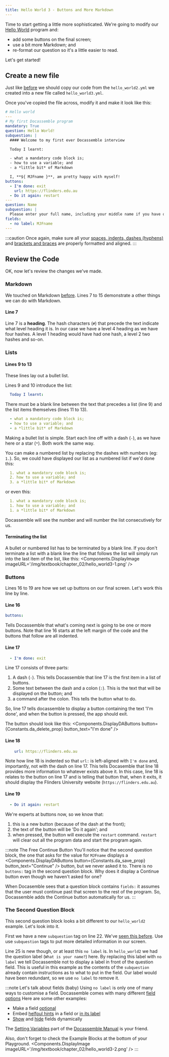 ```yaml
---
title: Hello World 3 - Buttons and More Markdown
---
```


Time to start getting a little more sophisticated.  We're going to modify our
[Hello World](00-20) program and:

* add some buttons on the final screen;
* use a bit more Markdown; and
* re-format our question so it's a little easier to read.

Let's get started!

## Create a new file
Just like [before](00-20#create-a-new-file) we should copy our code from
the `hello_world2.yml` we created into a new file called `hello_world3.yml`.

Once you've copied the file across, modify it and make it look like this:
```yaml title='hello_world3.yml' showLineNumbers
# Hello world
---
# My first Docassemble program
mandatory: True
question: Hello World!
subquestion: |
  #### Welcome to my first ever Docassemble interview

  Today I learnt:

  - what a mandatory code block is;
  - how to use a variable; and
  - a *little bit* of Markdown

  I, **${ MJFname }**, am pretty happy with myself!
buttons:
  - I'm done: exit
    url: https://flinders.edu.au
  - Do it again: restart
---
question: Name
subquestion: |
  Please enter your full name, including your middle name if you have one
fields:
  - no label: MJFname
---
```
:::caution
Once again, make sure all your [spaces, indents, dashes (hyphens)](00-10#indents-spacing-and-dashes-oh-my)
and [brackets and braces](00-20#mako) are properly formatted and aligned.
:::

## Review the Code
OK, now let's review the changes we've made.

### Markdown
We touched on Markdown [before](00-20#markdown).  Lines 7 to 15 demonstrate
a other things we can do with Markdown.

#### Line 7
Line 7 is a **heading**.  The hash characters (`#`) that precede the text indicate
what level heading it is.  In our case we have a level 4 heading as we have 
four hashes.  A level 1 heading would have had one hash, a level 2 two hashes
and so-on.

### Lists
#### Lines 9 to 13
These lines lay out a bullet list.  

Lines 9 and 10 introduce the list:
```yaml
  Today I learnt:

```
There must be a blank line between the text that precedes a list (line 9) and
the list items themselves (lines 11 to 13). 
```yaml
  - what a mandatory code block is;
  - how to use a variable; and
  - a *little bit* of Markdown
```
Making a bullet list is simple.  Start each line off with a dash (`-`), as
we have here or a star (`*`).  Both work the same way.

You can make a numbered list by replacing the dashes with numbers (eg: `1.`).
So, we could have displayed our list as a numbered list if we'd done this:
```yaml
  1. what a mandatory code block is;
  2. how to use a variable; and
  3. a *little bit* of Markdown
```
or even this:
```yaml
  1. what a mandatory code block is;
  1. how to use a variable; and
  1. a *little bit* of Markdown
```
Docassemble will see the number and will number the list consecutively for us.

#### Terminating the list
A bullet or numbered list has to be terminated by a blank line.  If you don't
terminate a list with a blank line the line that follows the list will simply
run into the last item of the list, like this:
<Components.DisplayImage imageURL='/img/textbook/chapter_02/hello_world3-1.png' />

### Buttons
Lines 16 to 19 are how we set up buttons on our final screen.  Let's work 
this line by line.

#### Line 16
```yaml
buttons:
```
Tells Docassemble that what's coming next is going to be one or more buttons.
Note that line 16 starts at the left margin of the code and the buttons that
follow are all indented.

#### Line 17
```yaml
  - I'm done: exit
```
Line 17 consists of three parts:
1. A dash (`-`).  This tells Docassemble that line 17 is the first item in
a list of buttons.
1. Some text between the dash and a colon (`:`).  This is the text that will 
be displayed on the button; and
1. a command after the colon.  This tells the button what to do.

So, line 17 tells docassemble to display a button containing the text
'I'm done', and when the button is pressed, the app should exit.

The button should look like this: <Components.DisplayDAButtons button={Constants.da_delete_prop} button_text="I'm done" />

#### Line 18
```yaml
    url: https://flinders.edu.au
```
Note how line 18 is indented so that `url:` is left-aligned with `I'm done` and,
importantly, not with the dash on line 17.  This tells Docasemble that line 18
provides more information to whatever exists above it.  In this case, line 18
is relates to the button on line 17 and is telling that button that, when 
it exits, it should display the Flinders University
website (`https://flinders.edu.au`).

#### Line 19
```yaml
  - Do it again: restart
```
We're experts at buttons now, so we know that:
1. this is a new button (because of the dash at the front);
1. the text of the button will be 'Do it again'; and
1. when pressed, the button will execute the `restart` command.  `restart`
will clear out all the program data and start the program again.

:::note The Free Continue Button
You'll notice that the second
question block, the one that asks for the value for `MJFname` displays
a <Components.DisplayDAButtons button={Constants.da_save_prop} button_text="Continue" />
button, but we never asked it to.  There is no `buttons:` tag in the 
second question block.  Why does it display a Continue button even though
we haven't asked for one?

When Docasemble sees that a question block contains `fields:` it assumes that
the user must continue past that screen to the rest of the program.  So, 
Docassemble adds the Continue button automatically for us.
:::

### The Second Question Block
This second question block looks a bit different to our `hello_world2` example.
Let's look into it.

First we have a new `subquestion` tag on line 22.
We've [seen this before](./00-10#lines-4-and-5).
Use use `subquestion` tags to put more detailed information in our screen.

Line 25 is new though, or at least this `no label` is.  In `hello_world2`
we had the question label (`What is your name?`) here.  By replacing this 
label with `no label` we tell Docassemble not to display a label in front
of the question field.  This is useful in this example as the contents of
the `subquestion` already contain instructions as to what to put in the field.
Our label would have been redundant, so we use `no label` to remove it.

:::note Let's talk about fields (baby)
Using `no label` is only one of many ways to customise a field.  Docassemble
comes with many different [field options](https://docassemble.org/docs/fields.html#fields%20options)  Here are some
other examples:
* Make a field [optional](https://docassemble.org/docs/fields.html#required)
* Embed [helfpul hints](https://docassemble.org/docs/fields.html#hint)
in a field or [in its label](https://docassemble.org/docs/fields.html#help)
* [Show](https://docassemble.org/docs/fields.html#show%20if) and
[hide](https://docassemble.org/docs/fields.html#hide%20if) fields dynamically

The [Setting Variables](https://docassemble.org/docs/fields.html) part of the
[Docassemble Manual](https://docassemble.org/docs.html) is your friend.  

Also, don't forget to check the Example Blocks at the bottom of your Playground.
<Components.DisplayImage imageURL='/img/textbook/chapter_02/hello_world3-2.png' />
:::



